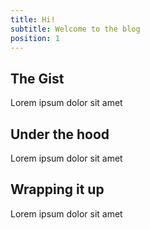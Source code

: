 ```yaml
---
title: Hi!
subtitle: Welcome to the blog
position: 1
---
```


## The Gist

Lorem ipsum dolor sit amet

## Under the hood

Lorem ipsum dolor sit amet

## Wrapping it up

Lorem ipsum dolor sit amet

